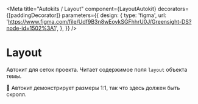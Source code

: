 
<Meta
    title="Autokits / Layout"
    component={LayoutAutokit}
    decorators={[paddingDecorator]}
    parameters={{
        design: {
            type: 'figma',
            url: 'https://www.figma.com/file/Udf9B3n8wEoykSGFhhrU0J/Greensight-DS?node-id=1502%3A1',
        },
    }}
/>

# Layout

<Preview>
    <Story name="basic">
        <LayoutAutokit />
    </Story>
</Preview>

Автокит для сеток проекта. Читает содержимое поля `layout` объекта темы.

💬 Автокит демонстрирует размеры 1:1, так что здесь должен быть скролл.
